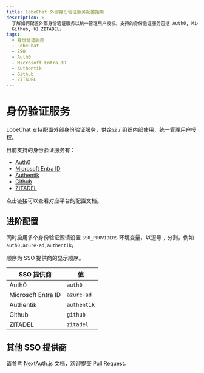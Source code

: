 ```yaml
---
title: LobeChat 外部身份验证服务配置指南
description: >-
  了解如何配置外部身份验证服务以统一管理用户授权。支持的身份验证服务包括 Auth0, Microsoft Entra ID, Authentik,
  Github, 和 ZITADEL。
tags:
  - 身份验证服务
  - LobeChat
  - SSO
  - Auth0
  - Microsoft Entra ID
  - Authentik
  - Github
  - ZITADEL
---
```


# 身份验证服务

LobeChat 支持配置外部身份验证服务，供企业 / 组织内部使用，统一管理用户授权。

目前支持的身份验证服务有：

- [Auth0](/zh/self-hosting/advanced/sso-providers/auth0)
- [Microsoft Entra ID](/zh/self-hosting/advanced/sso-providers/microsoft-entra-id)
- [Authentik](/zh/self-hosting/advanced/sso-providers/authentik)
- [Github](/zh/self-hosting/advanced/sso-providers/github)
- [ZITADEL](/zh/self-hosting/advanced/sso-providers/zitadel)

点击链接可以查看对应平台的配置文档。

## 进阶配置

同时启用多个身份验证源请设置 `SSO_PROVIDERS` 环境变量，以逗号 `,` 分割，例如 `auth0,azure-ad,authentik`。

顺序为 SSO 提供商的显示顺序。

| SSO 提供商         | 值          |
| ------------------ | ----------- |
| Auth0              | `auth0`     |
| Microsoft Entra ID | `azure-ad`  |
| Authentik          | `authentik` |
| Github             | `github`    |
| ZITADEL            | `zitadel`   |

## 其他 SSO 提供商

请参考 [NextAuth.js][next-auth-js] 文档，欢迎提交 Pull Request。

[next-auth-js]: https://next-auth.js.org/providers
